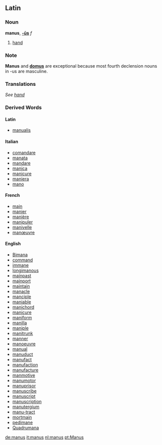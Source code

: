 ==Latin==

===Noun===
'''manus''', '''[[Wiktionary Appendix:Latin fourth declension|-ūs]]''' ''f''

# [[hand]]

===Note===
'''Manus''' and '''[[domus]]''' are exceptional because most fourth declension nouns in -us are masculine.

===Translations===
''See [[hand]]''

===Derived Words===
====Latin====
*[[manualis]]

====Italian====
*[[comandare]]
*[[manata]]
*[[mandare]]
*[[manica]]
*[[manicure]]
*[[maniera]]
*[[mano]]

====French====
*[[main]]
*[[manier]]
*[[manière]]
*[[manipuler]]
*[[manivelle]]
*[[manœuvre]]

====English==== {{rfc}}
*[[Bimana]]
*[[command]]
*[[immane]]
*[[longimanous]]
*[[mainpast]]
*[[mainport]]
*[[maintain]]
*[[manacle]]
*[[manciple]]
*[[maniable]]
*[[manichord]]
*[[manicure]]
*[[maniform]]
*[[manilla]]
*[[maniple]]
*[[manitrunk]]
*[[manner]]
*[[manoeuvre]]
*[[manual]]
*[[manuduct]]
*[[manufact]]
*[[manufaction]]
*[[manufacture]]
*[[manmotive]]
*[[manumotor]]
*[[manuprisor]]
*[[manuscribe]]
*[[manuscript]]
*[[manuscription]]
*[[manutergium]]
*[[manu-tract]]
*[[mortmain]]
*[[pedimane]]
*[[Quadrumana]]

[[de:manus]]
[[it:manus]]
[[nl:manus]]
[[pt:Manus]]